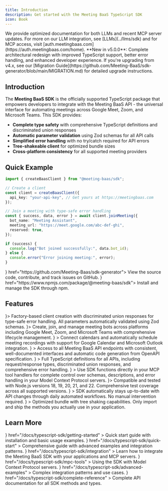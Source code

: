 ```yaml
---
title: Introduction
description: Get started with the Meeting BaaS TypeScript SDK
icon: Book
---
```


<Callout type="info">
  We provide optimized documentation for both LLMs and recent MCP server updates. For more on our LLM integration, 
  see [LLMs](../llms/sdk) and for MCP access, visit [auth.meetingbaas.com](https://auth.meetingbaas.com/home).
</Callout>

<Callout type="warn">
  **New in v5.0.0**: Complete architectural redesign with improved TypeScript support, better error handling, and enhanced developer experience. 
  If you're upgrading from v4.x, see our [Migration Guide](https://github.com/Meeting-BaaS/sdk-generator/blob/main/MIGRATION.md) for detailed upgrade instructions.
</Callout>

## Introduction

The **Meeting BaaS SDK** is the officially supported TypeScript package that empowers developers to integrate with the Meeting BaaS API - the universal interface for automating meetings across Google Meet, Zoom, and Microsoft Teams. This SDK provides:

- **Complete type safety** with comprehensive TypeScript definitions and discriminated union responses
- **Automatic parameter validation** using Zod schemas for all API calls
- **Simplified error handling** with no try/catch required for API errors
- **Tree-shakeable client** for optimized bundle sizes
- **Cross-platform consistency** for all supported meeting providers

## Quick Example

```typescript
import { createBaasClient } from "@meeting-baas/sdk";

// Create a client
const client = createBaasClient({
  api_key: "your-api-key", // Get yours at https://meetingbaas.com
});

// Join a meeting with type-safe error handling
const { success, data, error } = await client.joinMeeting({
  bot_name: "Meeting Assistant",
  meeting_url: "https://meet.google.com/abc-def-ghi",
  reserved: true,
});

if (success) {
  console.log("Bot joined successfully:", data.bot_id);
} else {
  console.error("Error joining meeting:", error);
}
```

<Cards>
  <Card title="GitHub Repository" icon={<Github className="text-gray-400" />} href="https://github.com/Meeting-Baas/sdk-generator">
    View the source code, contribute, and track issues on GitHub.
  </Card>
  <Card title="npm Package" icon={<Package className="text-red-400" />} href="https://www.npmjs.com/package/@meeting-baas/sdk">
    Install and manage the SDK through npm.
  </Card>
</Cards>

## Features

<Cards>
  <Card title="Type-Safe API Client" icon={<Code className="text-blue-400" />}>
    Factory-based client creation with discriminated union responses for type-safe error handling.
    All parameters automatically validated using Zod schemas.
  </Card>
  <Card title="Bot Management" icon={<Bot className="text-green-400" />}>
    Create, join, and manage meeting bots across platforms including Google
    Meet, Zoom, and Microsoft Teams with comprehensive lifecycle management.
  </Card>
  <Card
    title="Calendar Integration"
    icon={<Calendar className="text-purple-400" />}
  >
    Connect calendars and automatically schedule meeting recordings with support
    for Google Calendar and Microsoft Outlook integration.
  </Card>
  <Card
    title="Complete API Coverage"
    icon={<CheckCircle className="text-teal-400" />}
  >
    Access to all Meeting BaaS API endpoints with consistent, well-documented
    interfaces and automatic code generation from OpenAPI specification.
  </Card>
  <Card
    title="Enhanced TypeScript Support"
    icon={<FileType className="text-orange-400" />}
  >
    Full TypeScript definitions for all APIs, including request/response types,
    discriminated union responses, and comprehensive error handling.
  </Card>
  <Card
    title="Flexible MCP Integration"
    icon={<Wrench className="text-yellow-400" />}
  >
    Use SDK functions directly in your MCP tool handlers for complete control over
    schemas, descriptions, and error handling in your Model Context Protocol servers.
  </Card>
  <Card title="Node.js Compatibility" icon={<ShieldCheck className="text-red-400" />}>
    Compatible and tested with Node.js versions 18, 19, 20, 21, and 22.
    Comprehensive test coverage across all supported versions.
  </Card>
  <Card
    title="Automated Updates"
    icon={<Cog className="text-indigo-400" />}
  >
    SDK automatically stays up-to-date with API changes through daily automated
    workflows. No manual intervention required.
  </Card>
  <Card
    title="Tree-Shakeable Bundle"
    icon={<Package className="text-pink-400" />}
  >
    Optimized bundle with tree shaking capabilities. Only import and ship the
    methods you actually use in your application.
  </Card>
</Cards>

## Learn More

<Cards>
  <Card
    title="Getting Started"
    icon={<Download />}
    href="/docs/typescript-sdk/getting-started"
  >
    Quick start guide with installation and basic usage examples.
  </Card>
  <Card
    title="Quick Start"
    icon={<Zap />}
    href="/docs/typescript-sdk/quick-start"
  >
    Comprehensive guide with advanced examples and integration patterns.
  </Card>
  <Card
    title="Integration"
    icon={<FileText />}
    href="/docs/typescript-sdk/integration"
  >
    Learn how to integrate the Meeting BaaS SDK with your applications and MCP servers.
  </Card>
  <Card
    title="MCP Tools"
    icon={<Wrench />}
    href="/docs/typescript-sdk/mpc-tools"
  >
    Using the SDK with Model Context Protocol servers.
  </Card>
  <Card
    title="Advanced Examples"
    icon={<MessageSquareText />}
    href="/docs/typescript-sdk/advanced-examples"
  >
    Complex integration patterns and use cases.
  </Card>
  <Card
    title="API Reference"
    icon={<SquareFunction />}
    href="/docs/typescript-sdk/complete-reference"
  >
    Complete API documentation for all SDK methods and types.
  </Card>
</Cards>
